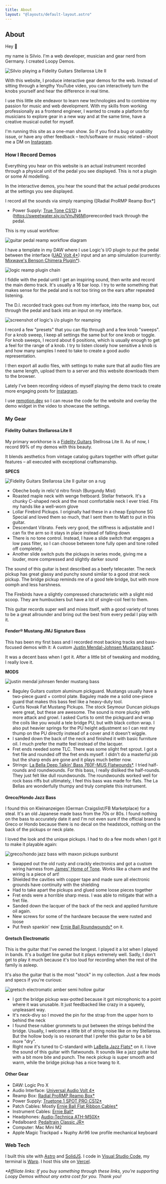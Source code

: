 ```yaml
---
title: About
layout: "@layouts/default-layout.astro"
---
```



## About

Hey 👋

my name is Silvio. I'm a web developer, musician and gear nerd from Germany. I created Loopy Demos.

<Image
  src={silvio}
  alt="Silvio playing a Fidelity Guitars Stellarosa Lite II"
  width={400}
  class="mx-auto my-2 xs:float-right xs:ml-4 xs:w-1/2"
/>

With this website, I produce interactive gear demos for the web. Instead of sitting through a lengthy YouTube video, you can interactively turn the knobs yourself and hear the difference in real time.

I use this little site endeavor to learn new technologies and to combine my passion for music and web development. With my skills from working professionally as a frontend engineer, I wanted to create a platform for musicians to explore gear in a new way and at the same time, have a creative musical outlet for myself.

I'm running this site as a one-man show. So if you find a bug or usability issue, or have any other feedback – tech/software or music related – shoot me a DM on [Instagram](https://www.instagram.com/loopydemos/).

### How I Record Demos

Everything you hear on this website is an actual instrument recorded through a physical unit of the pedal you see displayed. This is not a plugin or some AI modelling.

In the interactive demos, you hear the sound that the actual pedal produces at the settings you see displayed.

I record all the sounds via simply reamping ([Radial ProRMP Reamp Box\*]

- Power Supply: [True Tone CS12](https://sweetwater.sjv.io/g1mGA2)) a (https://sweetwater.sjv.io/VmJN6M)prerecorded track through the pedal.

This is my usual workflow:

<Image
  src={worflow}
  alt="guitar pedal reamp workflow diagram"
  width={500}
  class="mx-auto my-2"
/>

I have a template in my DAW where I use Logic's I/O plugin to put the pedal between the interface ([UAD Volt 4\*](https://sweetwater.sjv.io/jrNmn6)) input and an amp simulation (currently: [Mixwave's Benson Chimera Plugin\*](https://sweetwater.sjv.io/B0N2PL)).

<Image
  src={reamp}
  alt="logic reamp plugin chain"
  width={120}
  class="mx-auto my-2 xs:float-left xs:mr-4"
/>

I fiddle with the pedal until I get an inspiring sound, then write and record the main demo track. It's usually a 16 bar loop. I try to write something that makes sense for the pedal and is not too tiring on the ears after repeated listening.

The D.I. recorded track goes out from my interface, into the reamp box, out
through the pedal and back into an input on my interface.

<Image
  src={plugin}
  alt="screenshot of logic's i/o plugin for reamping"
  width={400}
  class="mx-auto my-2 xs:float-right xs:ml-4 xs:w-1/2"
/>

I record a few "presets" that you can flip through and a few knob "sweeps". For a knob sweep, I keep all settings the same but for one knob or toggle. For knob sweeps, I record about 6 positions, which is usually enough to get a feel for the range of a knob. I try to listen closely how sensitive a knob is and how many samples I need to take to create a good audio representation.

I then export all audio files, with settings to make sure that all audio files are the same length, upload them to a server and this website downloads them to the browser.

Lately I've been recording videos of myself playing the demo track to create more engaging posts for [Instagram](https://www.instagram.com/loopydemos/).

I use [remotion.dev](https://www.remotion.dev/) so I can reuse the code for the website and overlay the demo widget in the video to showcase the settings.

### My Gear

#### Fidelity Guitars Stellarosa Lite II

My primary workhorse is a [Fidelity Guitars](https://www.fidelity-guitars.co.uk/) Stellrosa Lite II. As of now, I record 99% of my demos with this beauty.

It blends aesthetics from vintage catalog guitars together with offset guitar features – all executed with exceptional craftsmanship.

**SPECS**

<Image
  src={stellarosa}
  alt="Fidelity Guitars Stellarosa Lite II guitar on a rug"
  width={400}
  class="mx-auto my-2 xs:float-right xs:ml-4 xs:w-1/2"
/>

- Obeche body in relic'd nitro finish (Burgundy Mist)
- Roasted maple neck with wenge fretboard. Stellar fretwork. It's a chunky C-shaped neck and the most comfortable neck I ever tried. Fits my hands like a well-worn glove
- Lollar Firebird Pickups. I originally had these in a cheap Epiphone SG Special and loved them so much, that I sent them to Matt to put in this guitar.
- Descendant Vibrato. Feels very good, the stiffness is adjustable and I can fix the arm so it stays in place instead of falling down
- There is no tone control. Instead, I have a slide switch that engages a low pass filter, so I can choose between tone fully open and tone rolled off completely.
- Another slide switch puts the pickups in series mode, giving me a louder, more compressed and slightly darker sound

The sound of this guitar is best described as a beefy telecaster. The neck pickup has great glassy and punchy sound similar to a good strat neck pickup. The bridge pickup reminds me of a good tele bridge, but with more oomph and less harshness.

The Firebirds have a slightly compressed characteristic with a slight mid scoop. They are humbuckers but have a lot of single-coil feel to them.

This guitar records super well and mixes itself, with a good variety of tones to be a great allrounder and bring out the best from every pedal I play with it.

#### Fender® Mustang JMJ Signature Bass

This has been my first bass and I recorded most backing tracks and bass-focused demos with it: A custom [Justin Mendal-Johnsen Mustang bass\*](https://sweetwater.sjv.io/R5A6bg).

It was a decent bass when I got it. After a little bit of tweaking and modding, I really love it.

**MODS**

<Image
  src={mustang}
  alt="justin mendal johnsen fender mustang bass"
  width={400}
  class="mx-auto my-2 xs:float-right xs:ml-4 xs:w-1/2"
/>

- Baguley Guitars custom aluminum pickguard. Mustangs usually have a two-piece guard + control plate. Baguley made me a solid one-piece guard that makes this bass feel like a heavy-duty tool.
- Curtis Novak Fat Mustang Pickups. The stock Seymour Duncan pickups were great, but these are awesome. The sound is more plucky with more attack and growl. I asked Curtis to omit the pickguard and wrap the coils like you would a tele bridge PU, but with black cotton wrap. I also put heavier springs for the PU height adjustment so I can rest my thump on the PU directly instead of a cover and it doesn't wiggle.
- I sanded down the back of the neck and finished it with basic furniture oil. I much prefer the matte feel instead of the lacquer.
- Fret ends needed some TLC. There was some slight fret sprout. I got a fret file and rounded off the fret ends myself. I didn't do a masterful job but the sharp ends are gone and it plays much better now.
- Strings: [La Bella Deep Talkin' Bass 760F-MUS Flatwounds\*](https://sweetwater.sjv.io/WqZN6Z). I tried half-rounds and roundwounds. For this bass, I really disliked the half-rounds. They just felt like dull roundwounds. The roundwounds worked well for rock bass riffs but ultimately, I feel this bass was made for flats. The La Bellas are wonderfully thumpy and truly complete this instrument.

#### Greco/Hondo Jazz Bass

I found this on Kleinanzeigen (German Craigslist/FB Marketplace) for a steal. It's an old Japanese made bass from the 70s or 80s. I found nothing on the bass to accurately date it and I'm not even sure if the official brand is Greco or Hondo because there is no decal on the headstock, nothing on the back of the pickups or neck plate.

I loved the look and the unique pickups. I had to do a few mods when I got it to make it playable again:

<Image
  src={maxon}
  alt="greco/hondo jazz bass with maxon pickups sunburst"
  width={400}
  class="mx-auto my-2 xs:float-right xs:ml-4 xs:w-1/2"
/>

- Swapped out the old rusty and crackly electronics and got a custom wiring harness from [James' Home of Tone](https://www.homeoftone.co.uk/). Works like a charm and the wiring is a piece of art!
- Shielded the cavities with copper tape and made sure all electronic grounds have continuity with the shielding
- Had to take apart the pickups and glued some loose pieces together
- Fret ends were a horrible sharp mess. I was able to mitigate that with a fret file.
- Sanded down the lacquer of the back of the neck and applied furniture oil again.
- New screws for some of the hardware because the were rusted and loose
- Put fresh spankin' new [Ernie Ball Roundwounds\*](https://sweetwater.sjv.io/Pyeb6N) on it.

#### Gretsch Electromatic

This is the guitar that I've owned the longest. I played it a lot when I played in bands. It's a budget line guitar but it plays extremely well. Sadly, I don't get to play it much because it's too loud for recording when the rest of the family is asleep.

It's also the guitar that is the most "stock" in my collection. Just a few mods and specs if you're curious:

<Image
  src={gretsch}
  alt="gretsch electromatic amber semi hollow guitar"
  width={400}
  class="mx-auto my-2 xs:float-right xs:ml-4 xs:w-1/2"
/>

- I got the bridge pickup wax-potted because it got microphonic to a point where it was unusable. It just feedbacked like crazy in a squeely, unpleasant way.
- It's neck-divy so I moved the pin for the strap from the upper horn to behind the neck
- I found these rubber grommets to put between the strings behind the bridge. Usually, I welcome a little bit of string noise like on my Stellarosa. But the hollow body is so resonant that I prefer this guitar to be a bit more "dry".
- Right now it's tuned to C-standard with [LaBella Jazz Flats\*](https://sweetwater.sjv.io/gOgYkA) on it. I love the sound of this guitar with flatwounds. It sounds like a jazz guitar but with a bit more bite and punch. The neck pickup is super smooth and warm, while the bridge pickup has a nice twang to it.

#### Other Gear

- DAW: Logic Pro X
- Audio Interface: [Universal Audio Volt 4\*](https://sweetwater.sjv.io/jrNmn6)
- Reamp Box: [Radial ProRMP Reamp Box\*](https://sweetwater.sjv.io/g1mGA2)
- Power Supply: [Truetone 1 SPOT PRO CS12\*](https://sweetwater.sjv.io/VmJN6M)
- Patch Cables: Mostly [Ernie Ball Flat Ribbon Cables\*](https://sweetwater.sjv.io/0ZgPdE)
- Instrument Cables: [Ernie Ball\*](https://sweetwater.sjv.io/21odda)
- Headphones: [Audio-Technica ATH-M50X\*](https://sweetwater.sjv.io/LXj22o)
- Pedalboard: [Pedaltrain Classic JR\*](https://sweetwater.sjv.io/9gmEEj)
- Computer: Mac Mini M2
- Apple Magic Trackpad + Nuphy Air96 low profile mechanical keyboard

### Web Tech

I built this site with [Astro](https://astro.build/) and [SolidJS](https://www.solidjs.com/). I code in [Visual Studio Code](https://code.visualstudio.com/), my terminal is [Warp](https://www.warp.dev/). I host this site on [Vercel](https://vercel.com/).

_\*Affiliate links: If you buy something through these links, you're supporting Loopy Demos without any extra cost for you. Thank you!_
